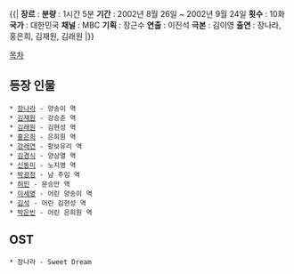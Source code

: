 {{|
'''장르''' :
'''분량''' : 1시간 5분
'''기간''' : 2002년 8월 26일 ~ 2002년 9월 24일
'''횟수''' : 10화
'''국가''' : 대한민국
'''채널''' : MBC
'''기획''' : 장근수
'''연출''' : 이진석
'''극본''' : 김이영
'''출연''' : 장나라, 홍은희, 김재원, 김래원
|}}


[[목차]]

== 등장 인물 ==
 * [[장나라]] - 양송이 역
 * [[김재원]] - 강승준 역
 * [[김래원]] - 김현성 역
 * [[홍은희]] - 은희원 역
 * [[강래연]] - 황보유리 역
 * [[김경식]] - 양삼열 역
 * [[신동미]] - 노지영 역
 * [[박광정]] - 남 주임 역
 * [[허민]] - 문승만 역
 * [[이세영]] - 어린 양송이 역
 * [[김석]] - 어린 김현성 역
 * [[박은빈]] - 어린 은희원 역

== OST ==
 * 장나라 - Sweet Dream
